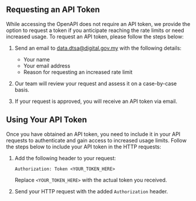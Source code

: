 ## Requesting an API Token

While accessing the OpenAPI does not require an API token, we provide the option to request a token if you anticipate reaching the rate limits or need increased usage. To request an API token, please follow the steps below:

1. Send an email to [data.dtsa@digital.gov.my](mailto:data.dtsa@digital.gov.my) with the following details:

   - Your name
   - Your email address
   - Reason for requesting an increased rate limit

2. Our team will review your request and assess it on a case-by-case basis.

3. If your request is approved, you will receive an API token via email.

## Using Your API Token

Once you have obtained an API token, you need to include it in your API requests to authenticate and gain access to increased usage limits. Follow the steps below to include your API token in the HTTP requests:

1. Add the following header to your request:

   ```
   Authorization: Token <YOUR_TOKEN_HERE>
   ```

   Replace `<YOUR_TOKEN_HERE>` with the actual token you received.

2. Send your HTTP request with the added `Authorization` header.
